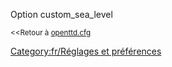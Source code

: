 {{fr/Amorce}}
Option custom_sea_level

<small><<Retour à [[Main/fr/Openttd.cfg|openttd.cfg]]</small>
[[Category:fr/Réglages et préférences]]